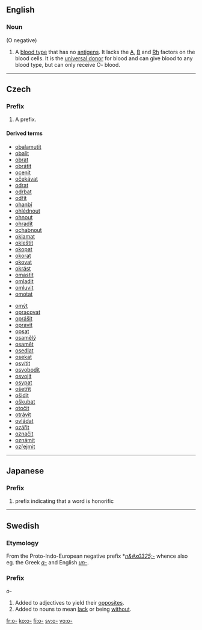 {{also|Appendix:Variations of "o"}}
==English==

===Noun===
{{en-noun}}  (O negative)

# A [[blood type]] that has no [[antigen]]s.  It lacks the [[A]], [[B]] and [[Rh]] factors on the blood cells. It is the [[universal donor]] for blood and can give blood to any blood type, but can only receive O- blood.

----

==Czech==

===Prefix===
{{cs-pref}}

# A prefix.

====Derived terms====
{{der-top}}
* [[obalamutit]]
* [[obalit]]
* [[obrat]]
* [[obrátit]]
* [[ocenit]]
* [[očekávat]]
* [[odrat]]
* [[odrbat]]
* [[odřít]]
* [[ohanbí]]
* [[ohlédnout]]
* [[ohnout]]
* [[ohradit]]
* [[ochabnout]]
* [[oklamat]]
* [[okleštit]]
* [[okopat]]
* [[okorat]]
* [[okovat]]
* [[okrást]]
* [[omastit]]
* [[omladit]]
* [[omluvit]]
* [[omotat]]
{{der-mid}}
* [[omýt]]
* [[opracovat]]
* [[oprášit]]
* [[opravit]]
* [[opsat]]
* [[osamělý]]
* [[osamět]]
* [[osedlat]]
* [[osekat]]
* [[osvítit]]
* [[osvobodit]]
* [[osvojit]]
* [[osypat]]
* [[ošetřit]]
* [[ošidit]]
* [[oškubat]]
* [[otočit]]
* [[otrávit]]
* [[ovládat]]
* [[ozářit]]
* [[označit]]
* [[oznámit]]
* [[ozřejmit]]
{{der-bottom}}

----

==Japanese==

===Prefix===
{{ja-pos|r|prefix|hira=お|kanji=御}}

# prefix indicating that a word is honorific

----

==Swedish==

===Etymology===
From the Proto-Indo-European negative prefix *''[[n&#x0325;-]]'' whence also eg. the Greek ''[[a-]]'' and English ''[[un-]]''.

===Prefix===
''o-''

# Added to adjectives to yield their [[opposite]]s.
# Added to nouns to mean [[lack]] or being [[without]].

[[fr:o-]]
[[ko:o-]]
[[fi:o-]]
[[sv:o-]]
[[vo:o-]]
